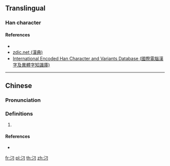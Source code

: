 ==Translingual==

===Han character===
{{Han char|rn=85|rad=水|as=02|sn=5|canj=ESM|four=37120|ids=⿰氵刁}}

====References====
* {{Han ref|hdz=31549.040|uh=6C48}}
* [http://www.zdic.net/z/1c/js/6C48.htm zdic.net (漢典)]
* [http://chardb.iis.sinica.edu.tw/char/14456 International Encoded Han Character and Variants Database (國際電腦漢字及異體字知識庫)]

----

==Chinese==
{{zh-forms}}

===Pronunciation===
{{zh-pron
|m=diāo
|c=diu1
|cat=
}}

===Definitions===
{{zh-hanzi}}

# {{zh-only used in|汈汊}}

====References====
* {{R:yue:Jyutping Database}}

[[fr:汈]]
[[pl:汈]]
[[th:汈]]
[[zh:汈]]